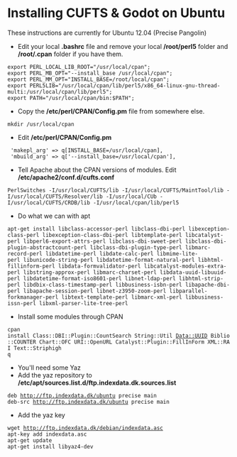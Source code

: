 = Installing CUFTS & Godot on Ubuntu =
These instructions are currently for Ubuntu 12.04 (Precise Pangolin)
* Edit your local '''.bashrc''' file and remove your local '''/root/perl5''' folder and '''/root/.cpan''' folder if you have them.
 export PERL_LOCAL_LIB_ROOT="/usr/local/cpan";
 export PERL_MB_OPT="--install_base /usr/local/cpan";
 export PERL_MM_OPT="INSTALL_BASE=/root/local/cpan";
 export PERL5LIB="/usr/local/cpan/lib/perl5/x86_64-linux-gnu-thread-multi:/usr/local/cpan/lib/perl5";
 export PATH="/usr/local/cpan/bin:$PATH";
* Copy the '''/etc/perl/CPAN/Config.pm''' file from somewhere else.
 mkdir /usr/local/cpan
* Edit  '''/etc/perl/CPAN/Config.pm'''
  'makepl_arg' => q[INSTALL_BASE=/usr/local/cpan],
  'mbuild_arg' => q['--install_base=/usr/local/cpan'],
* Tell Apache about the CPAN versions of modules.  Edit '''/etc/apache2/conf.d/cufts.conf''' 
 PerlSwitches -I/usr/local/CUFTS/lib -I/usr/local/CUFTS/MaintTool/lib -I/usr/local/CUFTS/Resolver/lib -I/usr/local/CUb -I/usr/local/CUFTS/CRDB/lib -I/usr/local/cpan/lib/perl5
* Do what we can with apt
 apt-get install libclass-accessor-perl libclass-dbi-perl libexception-class-perl libexception-class-dbi-perl libtemplate-perl libcatalyst-perl libperl6-export-attrs-perl libclass-dbi-sweet-perl libclass-dbi-plugin-abstractcount-perl libclass-dbi-plugin-type-perl libmarc-record-perl libdatetime-perl libdate-calc-perl libmime-lite-perl libunicode-string-perl libdatetime-format-natural-perl libhtml-fillinform-perl libdata-formvalidator-perl libcatalyst-modules-extra-perl libstring-approx-perl libmarc-charset-perl libdata-uuid-libuuid-perl libdatetime-format-iso8601-perl libnet-ldap-perl libhtml-strip-perl libdbix-class-timestamp-perl libbusiness-isbn-perl libapache-dbi-perl libapache-session-perl libnet-z3950-zoom-perl libparallel-forkmanager-perl libtext-template-perl libmarc-xml-perl libbusiness-issn-perl libxml-parser-lite-tree-perl
* Install some modules through CPAN
 cpan 
 install Class::DBI::Plugin::CountSearch String::Util Data::UUID Biblio::COUNTER Chart::OFC URI::OpenURL Catalyst::Plugin::FillInForm XML::RAI Text::Striphigh  
 q 
* You'll need some Yaz
* Add the yaz repository to '''/etc/apt/sources.list.d/ftp.indexdata.dk.sources.list''' 
 deb http://ftp.indexdata.dk/ubuntu precise main
 deb-src http://ftp.indexdata.dk/ubuntu precise main
* Add the yaz key
 wget http://ftp.indexdata.dk/debian/indexdata.asc
 apt-key add indexdata.asc
 apt-get update
 apt-get install libyaz4-dev
 